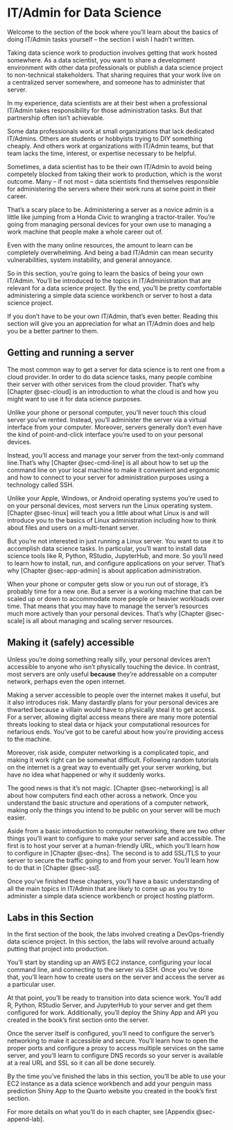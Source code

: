 # IT/Admin for Data Science {#sec-2-intro}

Welcome to the section of the book where you'll learn about the basics
of doing IT/Admin tasks yourself -- the section I wish I hadn't written.

Taking data science work to production involves getting that work hosted
somewhere. As a data scientist, you want to share a development
environment with other data professionals or publish a data science
project to non-technical stakeholders. That sharing requires that your
work live on a centralized server somewhere, and someone has to
administer that server.

In my experience, data scientists are at their best when a professional
IT/Admin takes responsibility for those administration tasks. But that
partnership often isn't achievable.

Some data professionals work at small organizations that lack dedicated
IT/Admins. Others are students or hobbyists trying to DIY something
cheaply. And others work at organizations with IT/Admin teams, but that
team lacks the time, interest, or expertise necessary to be helpful.

Sometimes, a data scientist has to be their own IT/Admin to avoid being
competely blocked from taking their work to production, which is the
worst outcome. Many -- if not most -- data scientists find themselves
responsible for administering the servers where their work runs at some
point in their career.

That's a scary place to be. Administering a server as a novice admin is
a little like jumping from a Honda Civic to wrangling a tractor-trailer.
You're going from managing personal devices for your own use to managing
a work machine that people make a whole career out of.

Even with the many online resources, the amount to learn can be
completely overwhelming. And being a bad IT/Admin can mean security
vulnerabilities, system instability, and general annoyance.

So in this section, you're going to learn the basics of being your own
IT/Admin. You'll be introduced to the topics in IT/Administration that
are relevant for a data science project. By the end, you'll be pretty
comfortable administering a simple data science workbench or server to
host a data science project.

If you don't have to be your own IT/Admin, that's even better. Reading
this section will give you an appreciation for what an IT/Admin does and
help you be a better partner to them.

## Getting and running a server

The most common way to get a server for data science is to rent one from
a cloud provider. In order to do data science tasks, many people combine
their server with other services from the cloud provider. That's why
[Chapter @sec-cloud] is an introduction to what the cloud is and how you
might want to use it for data science purposes.

Unlike your phone or personal computer, you'll never touch this cloud
server you've rented. Instead, you'll administer the server via a
virtual interface from your computer. Moreover, servers generally don't
even have the kind of point-and-click interface you're used to on your
personal devices.

Instead, you'll access and manage your server from the text-only command
line.That's why [Chapter @sec-cmd-line] is all about how to set up the
command line on your local machine to make it convenient and ergonomic
and how to connect to your server for administration purposes using a
technology called SSH.

Unlike your Apple, Windows, or Android operating systems you're used to
on your personal devices, most servers run the Linux operating system.
[Chapter @sec-linux] will teach you a little about what Linux is and
will introduce you to the basics of Linux administration including how
to think about files and users on a multi-tenant server.

But you're not interested in just running a Linux server. You want to
use it to accomplish data science tasks. In particular, you'll want to
install data science tools like R, Python, RStudio, JupyterHub, and
more. So you'll need to learn how to install, run, and configure
applications on your server. That's why [Chapter @sec-app-admin] is
about application administration.

When your phone or computer gets slow or you run out of storage, it's
probably time for a new one. But a server is a working machine that can
be scaled up or down to accommodate more people or heavier workloads
over time. That means that you may have to manage the server's resources
much more actively than your personal devices. That's why [Chapter
@sec-scale] is all about managing and scaling server resources.

## Making it (safely) accessible

Unless you're doing something really silly, your personal devices aren't
accessible to anyone who isn't physically touching the device. In
contrast, most servers are only useful **because** they're addressable
on a computer network, perhaps even the open internet.

Making a server accessible to people over the internet makes it useful,
but it also introduces risk. Many dastardly plans for your personal
devices are thwarted because a villain would have to physically steal it
to get access. For a server, allowing digital access means there are
many more potential threats looking to steal data or hijack your
computational resources for nefarious ends. You've got to be careful
about how you're providing access to the machine.

Moreover, risk aside, computer networking is a complicated topic, and
making it work right can be somewhat difficult. Following random
tutorials on the internet is a great way to eventually get your server
working, but have no idea what happened or why it suddenly works.

The good news is that it's not magic. [Chapter @sec-networking] is
all about how computers find each other across a network. Once you
understand the basic structure and operations of a computer network,
making only the things you intend to be public on your server will be
much easier.

Aside from a basic introduction to computer networking, there are two
other things you'll want to configure to make your server safe and
accessible. The first is to host your server at a human-friendly URL,
which you'll learn how to configure in [Chapter @sec-dns]. The second is
to add SSL/TLS to your server to secure the traffic going to and from
your server. You'll learn how to do that in [Chapter @sec-ssl].

Once you've finished these chapters, you'll have a basic understanding
of all the main topics in IT/Admin that are likely to come up as you try
to administer a simple data science workbench or project hosting
platform.

## Labs in this Section

In the first section of the book, the labs involved creating a
DevOps-friendly data science project. In this section, the labs will
revolve around actually putting that project into production.

You'll start by standing up an AWS EC2 instance, configuring your local
command line, and connecting to the server via SSH. Once you've done
that, you'll learn how to create users on the server and access the
server as a particular user.

At that point, you'll be ready to transition into data science work.
You'll add R, Python, RStudio Server, and JupyterHub to your server and
get them configured for work. Additionally, you'll deploy the Shiny App
and API you created in the book's first section onto the server.

Once the server itself is configured, you'll need to configure the
server's networking to make it accessible and secure. You'll learn how
to open the proper ports and configure a proxy to access multiple
services on the same server, and you'll learn to configure DNS records
so your server is available at a real URL and SSL so it can all be done
securely.

By the time you've finished the labs in this section, you'll be able to
use your EC2 instance as a data science workbench and add your penguin
mass prediction Shiny App to the Quarto website you created in the
book's first section.

For more details on what you'll do in each chapter, see [Appendix
@sec-append-lab].
